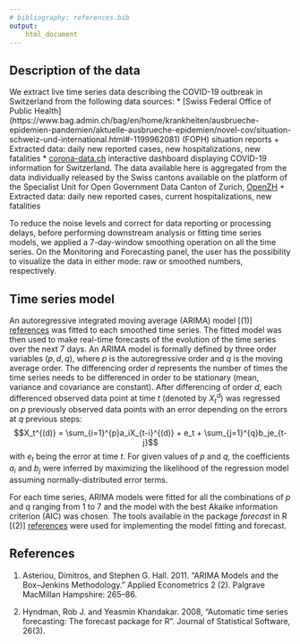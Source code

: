 ```yaml
---
# bibliography: references.bib
output: 
    html_document
---
```



## Description of the data
We extract live time series data describing the COVID-19 outbreak in Switzerland from the following data sources:
* [Swiss Federal Office of Public Health] (https://www.bag.admin.ch/bag/en/home/krankheiten/ausbrueche-epidemien-pandemien/aktuelle-ausbrueche-epidemien/novel-cov/situation-schweiz-und-international.html#-1199962081) (FOPH) situation reports
    + Extracted data: daily new reported cases, new hospitalizations, new fatalities
* [corona-data.ch](www.corona-data.ch) interactive dashboard displaying COVID-19 information for Switzerland. The data available here is aggregated from the data individually released by the Swiss cantons available on the platform of the Specialist Unit for Open Government Data Canton of Zurich, [OpenZH](https://github.com/openZH/covid_19) 
    + Extracted data: daily new reported cases, current hospitalizations, new fatalities

To reduce the noise levels and correct for data reporting or processing delays, before performing downstream analysis or fitting time series models, we applied a 7-day-window smoothing operation on all the time series. On the Monitoring and Forecasting panel, the user has the possibility to visualize the data in either mode: raw or smoothed numbers, respectively. 

## Time series model
An autoregressive integrated moving average (ARIMA) model [(1)] [references] was fitted to each smoothed time series. The fitted model was then used to make real-time forecasts of the evolution of the time series over the next 7 days. An ARIMA model is formally defined by three order variables $(p,d,q)$, where $p$ is the autoregressive order and $q$ is the moving average order. The differencing order $d$ represents the number of times the time series needs to be differenced in order to be stationary (mean, variance and covariance are constant). After differencing of order $d$, each differenced observed data point at time $t$ (denoted by $X_t^{d}$) was regressed on $p$ previously observed data points with an error depending on the errors at $q$ previous steps:
$$X_t^{(d)} = \sum_{i=1}^{p}a_iX_{t-i}^{(d)} + e_t + \sum_{j=1}^{q}b_je_{t-j}$$
with $e_t$ being the error at time $t$. For given values of $p$ and $q$, the coefficients $a_i$ and $b_j$ were inferred by maximizing the likelihood of the regression model assuming normally-distributed error terms.

For each time series, ARIMA models were fitted for all the combinations of $p$ and $q$ ranging from 1 to 7 and the model with the best Akaike information criterion (AIC) was chosen. The tools available in the package *forecast* in R [(2)] [references] were used for implementing the model fitting and forecast.


## References
(1) Asteriou, Dimitros, and Stephen G. Hall. 2011. "ARIMA Models and the Box–Jenkins Methodology." Applied Econometrics 2 (2). Palgrave MacMillan Hampshire: 265–86.

(2) Hyndman, Rob J. and Yeasmin Khandakar. 2008, "Automatic   time   series forecasting: The   forecast   package   for   R". Journal of Statistical Software, 26(3). 





